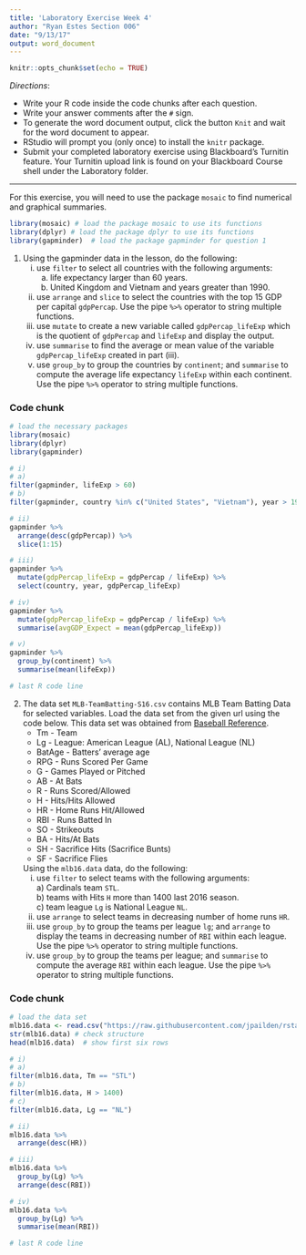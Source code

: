 ```yaml
---
title: 'Laboratory Exercise Week 4'
author: "Ryan Estes Section 006"
date: "9/13/17"
output: word_document
---
```


```r
knitr::opts_chunk$set(echo = TRUE)
```

*Directions*: 

* Write your R code inside the code chunks after each question.
* Write your answer comments after the `#` sign.
* To generate the word document output, click the button `Knit` and wait for the word document to appear.
* RStudio will prompt you (only once) to install the `knitr` package.
* Submit your completed laboratory exercise using Blackboard's Turnitin feature. Your Turnitin upload link is found on your Blackboard Course shell under the Laboratory folder.

***

For this exercise, you will need to use the package `mosaic` to find numerical and graphical summaries.

```r
library(mosaic) # load the package mosaic to use its functions
library(dplyr) # load the package dplyr to use its functions
library(gapminder)  # load the package gapminder for question 1
```


1. Using the gapminder data in the lesson, do the following:  
      i) use `filter` to select all countries with the following arguments:  
          a) life expectancy larger than 60 years.   
          b) United Kingdom and Vietnam and years greater than 1990.  
      ii) use `arrange` and `slice` to select the countries with the top 15 GDP per capital `gdpPercap`. Use the pipe `%>%` operator to string multiple functions.
      iii) use `mutate` to create a new variable called `gdpPercap_lifeExp` which is the quotient of `gdpPercap` and `lifeExp` and display the output.  
      iv) use `summarise` to find the average or mean value of the variable `gdpPercap_lifeExp` created in part (iii).     
      v) use `group_by` to group the countries by `continent`; and `summarise` to compute the average life expectancy `lifeExp` within each continent. Use the pipe `%>%` operator to string multiple functions.
      
      

### Code chunk
```r
# load the necessary packages
library(mosaic)
library(dplyr)
library(gapminder)

# i)
# a)
filter(gapminder, lifeExp > 60)
# b)
filter(gapminder, country %in% c("United States", "Vietnam"), year > 1990)

# ii)
gapminder %>%
  arrange(desc(gdpPercap)) %>%
  slice(1:15)

# iii)
gapminder %>%
  mutate(gdpPercap_lifeExp = gdpPercap / lifeExp) %>%
  select(country, year, gdpPercap_lifeExp)

# iv)
gapminder %>%
  mutate(gdpPercap_lifeExp = gdpPercap / lifeExp) %>%
  summarise(avgGDP_Expect = mean(gdpPercap_lifeExp))

# v)
gapminder %>%
  group_by(continent) %>%
  summarise(mean(lifeExp))

# last R code line
```


2. The data set `MLB-TeamBatting-S16.csv` contains MLB Team Batting Data for selected variables. Load the data set from the given url using the code below. This data set was obtained from [Baseball Reference](https://www.baseball-reference.com/leagues/MLB/2016-standard-batting.shtml).
    * Tm - Team   
    * Lg - League: American League (AL), National League (NL)  
    * BatAge - Batters’ average age  
    * RPG - Runs Scored Per Game  
    * G - Games Played or Pitched  
    * AB - At Bats  
    * R - Runs Scored/Allowed  
    * H - Hits/Hits Allowed  
    * HR - Home Runs Hit/Allowed  
    * RBI - Runs Batted In  
    * SO - Strikeouts  
    * BA - Hits/At Bats  
    * SH - Sacrifice Hits (Sacrifice Bunts)  
    * SF - Sacrifice Flies  

    Using the `mlb16.data` data, do the following:      
      i) use `filter` to select teams with the following arguments:        
                 a) Cardinals team `STL`.    
                  b) teams with Hits `H` more than 1400 last 2016 season.   
                  c) team league `Lg` is National League `NL`.   
      ii) use `arrange` to select teams in decreasing number of home runs `HR`.      
      iii) use `group_by` to group the teams per league `lg`; and `arrange` to display the teams in decreasing number of `RBI` within each league. Use the pipe `%>%` operator to string multiple functions.       
      iv) use `group_by` to group the teams per league; and `summarise` to compute the average `RBI` within each league. Use the pipe `%>%` operator to string multiple functions.   
      


### Code chunk
```r
# load the data set
mlb16.data <- read.csv("https://raw.githubusercontent.com/jpailden/rstatlab/master/data/MLB-TeamBatting-S16.csv")
str(mlb16.data) # check structure
head(mlb16.data)  # show first six rows

# i)
# a)
filter(mlb16.data, Tm == "STL")
# b)
filter(mlb16.data, H > 1400)
# c)
filter(mlb16.data, Lg == "NL")

# ii)
mlb16.data %>%
  arrange(desc(HR))

# iii)
mlb16.data %>%
  group_by(Lg) %>%
  arrange(desc(RBI))

# iv)
mlb16.data %>%
  group_by(Lg) %>%
  summarise(mean(RBI))

# last R code line
```



